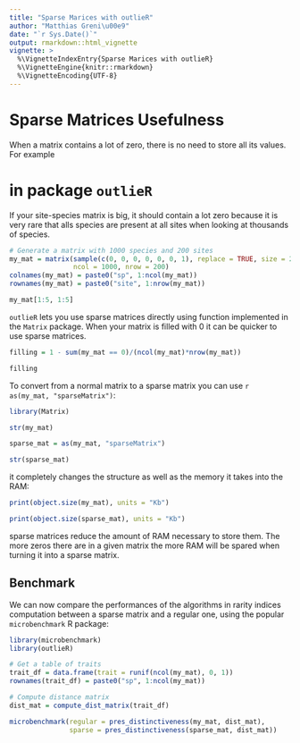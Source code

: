 ```yaml
---
title: "Sparse Marices with outlieR"
author: "Matthias Greni\u00e9"
date: "`r Sys.Date()`"
output: rmarkdown::html_vignette
vignette: >
  %\VignetteIndexEntry{Sparse Marices with outlieR}
  %\VignetteEngine{knitr::rmarkdown}
  %\VignetteEncoding{UTF-8}
---
```


# Sparse Matrices Usefulness

When a matrix contains a lot of zero, there is no need to store all its values. For example

# in package `outlieR`

If your site-species matrix is big, it should contain a lot zero because it is very rare that alls species are present at all sites when looking at thousands of species.

```r
# Generate a matrix with 1000 species and 200 sites
my_mat = matrix(sample(c(0, 0, 0, 0, 0, 0, 1), replace = TRUE, size = 200000),
                ncol = 1000, nrow = 200)
colnames(my_mat) = paste0("sp", 1:ncol(my_mat))
rownames(my_mat) = paste0("site", 1:nrow(my_mat))

my_mat[1:5, 1:5]
```

`outlieR` lets you use sparse matrices directly using function implemented in the `Matrix` package. When your matrix is filled with 0 it can be quicker to use sparse matrices.

```r
filling = 1 - sum(my_mat == 0)/(ncol(my_mat)*nrow(my_mat))

filling
```

To convert from a normal matrix to a sparse matrix you can use `r as(my_mat, "sparseMatrix")`:

```r
library(Matrix)

str(my_mat)

sparse_mat = as(my_mat, "sparseMatrix")

str(sparse_mat)
```

it completely changes the structure as well as the memory it takes into the RAM:

```r
print(object.size(my_mat), units = "Kb")

print(object.size(sparse_mat), units = "Kb")
```

sparse matrices reduce the amount of RAM necessary to store them. The more zeros there are in a given matrix the more RAM will be spared when turning it into a sparse matrix.



## Benchmark

We can now compare the performances of the algorithms in rarity indices computation between a sparse matrix and a regular one, using the popular `microbenchmark` R package:

```r
library(microbenchmark)
library(outlieR)

# Get a table of traits
trait_df = data.frame(trait = runif(ncol(my_mat), 0, 1))
rownames(trait_df) = paste0("sp", 1:ncol(my_mat))

# Compute distance matrix
dist_mat = compute_dist_matrix(trait_df)

microbenchmark(regular = pres_distinctiveness(my_mat, dist_mat),
               sparse = pres_distinctiveness(sparse_mat, dist_mat))
```

